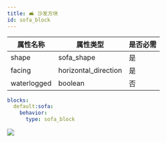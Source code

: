```yaml
---
title: 🛋️ 沙发方块
id: sofa_block
---
```


| 属性名称        | 属性类型                 | 是否必需 |
|-------------|----------------------|------|
| shape       | sofa_shape           | 是    |
| facing      | horizontal_direction | 是    |
| waterlogged | boolean              | 否    |

```yml
blocks:
  default:sofa:
    behavior:
      type: sofa_block
```

![](/img/sofa_block.png)